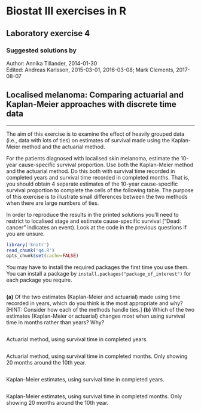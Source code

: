 Biostat III exercises in R
===========
Laboratory exercise 4
-----------

### Suggested solutions by
Author: Annika Tillander, 2014-01-30 <br/>
Edited: Andreas Karlsson, 2015-03-01, 2016-03-08; Mark Clements, 2017-08-07

## Localised melanoma: Comparing actuarial and Kaplan-Meier approaches with discrete time data

-----------

The aim of this exercise is to examine the effect of heavily grouped data (i.e., data with lots of ties) on estimates of survival made using the Kaplan-Meier method and the actuarial method.

For the patients diagnosed with localised skin melanoma, estimate the 10-year cause-specific survival proportion. Use both the Kaplan-Meier method and the actuarial method. Do this both with survival time recorded in completed years and survival time recorded in completed months. That is, you should obtain 4 separate estimates of the 10-year cause-specific survival proportion to complete the cells of the following table. The purpose of this exercise is to illustrate small differences between the two methods when there are large numbers of ties.

In order to reproduce the results in the printed solutions you’ll need to restrict to localised stage and estimate cause-specific survival ("Dead: cancer" indicates an event). Look at the code in the previous questions if you are unsure.

```r
library('knitr')
read_chunk('q4.R')
opts_chunk$set(cache=FALSE)
```

You may have to install the required packages the first time you use them. You can install a package by `install.packages("package_of_interest")` for each package you require.

```r
```

**(a)** Of the two estimates (Kaplan-Meier and actuarial) made using time recorded in years, which do you think is the most appropriate and why? [HINT: Consider how each of the methods handle ties.]
**(b)** Which of the two estimates (Kaplan-Meier or actuarial) changes most when using survival time in months rather than years? Why?


```r
```

Actuarial method, using survival time in completed years.

```r
```

Actuarial method, using survival time in completed months. Only showing 20 months around the 10th year.

```r
```

Kaplan-Meier estimates, using survival time in completed  years.

```r
```

Kaplan-Meier estimates, using survival time in completed months. Only showing 20 months around the 10th year.

```r
```
